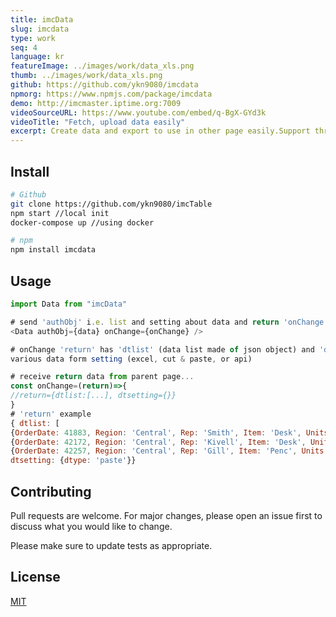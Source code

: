 ```yaml
---
title: imcData
slug: imcdata
type: work
seq: 4
language: kr
featureImage: ../images/work/data_xls.png
thumb: ../images/work/data_xls.png
github: https://github.com/ykn9080/imcdata
npmorg: https://www.npmjs.com/package/imcdata
demo: http://imcmaster.iptime.org:7009
videoSourceURL: https://www.youtube.com/embed/q-BgX-GYd3k
videoTitle: "Fetch, upload data easily"
excerpt: Create data and export to use in other page easily.Support three types of import 1. Excel/CSV 2. Api 3. Paste data directly
---
```


## Install

```sh
# Github
git clone https://github.com/ykn9080/imcTable
npm start //local init
docker-compose up //using docker

# npm
npm install imcdata
```

## Usage

```js
import Data from "imcData"

# send 'authObj' i.e. list and setting about data and return 'onChange'
<Data authObj={data} onChange={onChange} />

# onChange 'return' has 'dtlist' (data list made of json object) and 'dtsetting' ie composed of
various data form setting (excel, cut & paste, or api)

# receive return data from parent page...
const onChange=(return)=>{
//return={dtlist:[...], dtsetting={}}
}
# 'return' example
{ dtlist: [
{OrderDate: 41883, Region: 'Central', Rep: 'Smith', Item: 'Desk', Units: 2},
{OrderDate: 42172, Region: 'Central', Rep: 'Kivell', Item: 'Desk', Units: 5},
{OrderDate: 42257, Region: 'Central', Rep: 'Gill', Item: 'Penc', Units:3}],
dtsetting: {dtype: 'paste'}}
```

## Contributing

Pull requests are welcome. For major changes, please open an issue first to discuss what you would like to change.

Please make sure to update tests as appropriate.

## License

[MIT](https://choosealicense.com/licenses/mit/)
